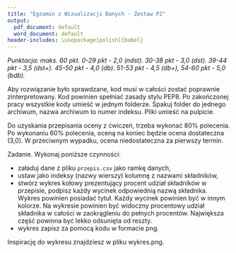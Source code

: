 ```yaml
---
title: "Egzamin z Wizualizacji Danych - Zestaw P2"
output:
  pdf_document: default
  word_document: default
header-includes: \usepackage[polish]{babel}
---
```


*Punktacja: maks. 60 pkt. 0-29 pkt - 2,0 (ndst). 30-38 pkt - 3,0 (dst). 39-44 pkt - 3,5 (dst+). 45-50 pkt - 4,0 (db). 51-53 pkt - 4,5 (db+), 54-60 pkt - 5,0 (bdb).*

Aby rozwiązanie było sprawdzane, kod musi w całości zostać poprawnie zinterpretowany. Kod powinien spełniać zasady stylu PEP8. Po zakończonej pracy wszystkie kody umieść w jednym folderze. Spakuj folder do jednego archiwum, nazwa archiwum to numer indeksu. Pliki umieść na pulpicie.

Do uzyskania przepisania oceny z ćwiczeń, trzeba wykonać 80% polecenia. Po wykonaniu 60% polecenia, oceną na koniec będzie ocena dostateczna (3,0). W przeciwnym wypadku, ocena niedostateczna za pierwszy termin.

Zadanie. Wykonaj poniższe czynności:

* załaduj dane z pliku `przepis.csv` jako ramkę danych,
* ustaw jako indeksy (nazwy wierszy) kolumnę z nazwami składników,
* stwórz wykres kołowy prezentujący procent udział składników w przepisie, podpisz każdy wycinek odpowiednią nazwą składnika. Wykres powinien posiadać tytuł. Każdy wycinek powinien być w innym kolorze. Na wykresie powinien być widoczny procentowy udział składnika w całości w zaokrągleniu do pełnych procentów. Największa część powinna być lekko odsunięta od reszty.
* wykres zapisz za pomocą kodu w formacie png.

Inspirację do wykresu znajdziesz w pliku wykres.png.

